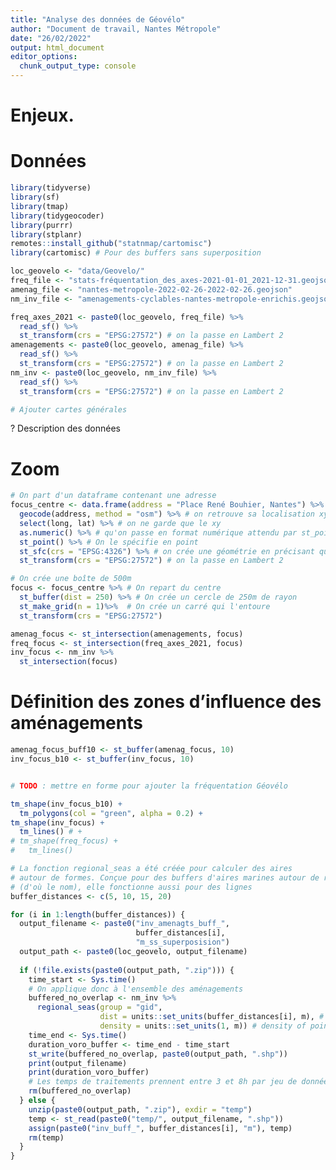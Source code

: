 ```yaml
---
title: "Analyse des données de Géovélo"
author: "Document de travail, Nantes Métropole"
date: "26/02/2022"
output: html_document
editor_options: 
  chunk_output_type: console
---
```


# Enjeux.

# Données

```r
library(tidyverse)
library(sf)
library(tmap)
library(tidygeocoder)
library(purrr)
library(stplanr)
remotes::install_github("statnmap/cartomisc")
library(cartomisc) # Pour des buffers sans superposition

loc_geovelo <- "data/Geovelo/"
freq_file <- "stats-fréquentation_des_axes-2021-01-01_2021-12-31.geojson"
amenag_file <- "nantes-metropole-2022-02-26-2022-02-26.geojson"
nm_inv_file <- "amenagements-cyclables-nantes-metropole-enrichis.geojson"

freq_axes_2021 <- paste0(loc_geovelo, freq_file) %>%
  read_sf() %>%
  st_transform(crs = "EPSG:27572") # on la passe en Lambert 2
amenagements <- paste0(loc_geovelo, amenag_file) %>%
  read_sf() %>%
  st_transform(crs = "EPSG:27572") # on la passe en Lambert 2
nm_inv <- paste0(loc_geovelo, nm_inv_file) %>%
  read_sf() %>%
  st_transform(crs = "EPSG:27572") # on la passe en Lambert 2

# Ajouter cartes générales
```

? Description des données

# Zoom

```r
# On part d'un dataframe contenant une adresse
focus_centre <- data.frame(address = "Place René Bouhier, Nantes") %>%
  geocode(address, method = "osm") %>% # on retrouve sa localisation xy
  select(long, lat) %>% # on ne garde que le xy
  as.numeric() %>% # qu'on passe en format numérique attendu par st_point
  st_point() %>% # On le spécifie en point
  st_sfc(crs = "EPSG:4326") %>% # on crée une géométrie en précisant que c'est du WSG84
  st_transform(crs = "EPSG:27572") # on la passe en Lambert 2

# On crée une boîte de 500m 
focus <- focus_centre %>% # On repart du centre
  st_buffer(dist = 250) %>% # On crée un cercle de 250m de rayon
  st_make_grid(n = 1)%>%  # On crée un carré qui l'entoure
  st_transform(crs = "EPSG:27572")

amenag_focus <- st_intersection(amenagements, focus)
freq_focus <- st_intersection(freq_axes_2021, focus)
inv_focus <- nm_inv %>%
  st_intersection(focus)
```

# Définition des zones d'influence des aménagements

```r
amenag_focus_buff10 <- st_buffer(amenag_focus, 10)
inv_focus_b10 <- st_buffer(inv_focus, 10)


# TODO : mettre en forme pour ajouter la fréquentation Géovélo

tm_shape(inv_focus_b10) + 
  tm_polygons(col = "green", alpha = 0.2) +
tm_shape(inv_focus) + 
  tm_lines() # + 
# tm_shape(freq_focus) + 
#   tm_lines()
```



```r
# La fonction regional_seas a été créée pour calculer des aires
# autour de formes. Conçue pour des buffers d'aires marines autour de régions
# (d'où le nom), elle fonctionne aussi pour des lignes
buffer_distances <- c(5, 10, 15, 20)

for (i in 1:length(buffer_distances)) {
  output_filename <- paste0("inv_amenagts_buff_", 
                            buffer_distances[i], 
                            "m_ss_superposision")
  output_path <- paste0(loc_geovelo, output_filename)
  
  if (!file.exists(paste0(output_path, ".zip"))) {
    time_start <- Sys.time()
    # On applique donc à l'ensemble des aménagements
    buffered_no_overlap <- nm_inv %>%
      regional_seas(group = "gid",
                    dist = units::set_units(buffer_distances[i], m), # buffer distance
                    density = units::set_units(1, m)) # density of points
    time_end <- Sys.time()
    duration_voro_buffer <- time_end - time_start
    st_write(buffered_no_overlap, paste0(output_path, ".shp"))
    print(output_filename)
    print(duration_voro_buffer)
    # Les temps de traitements prennent entre 3 et 8h par jeu de données
    rm(buffered_no_overlap)
  } else {
    unzip(paste0(output_path, ".zip"), exdir = "temp")
    temp <- st_read(paste0("temp/", output_filename, ".shp"))
    assign(paste0("inv_buff_", buffer_distances[i], "m"), temp)
    rm(temp)
  }
}

```


